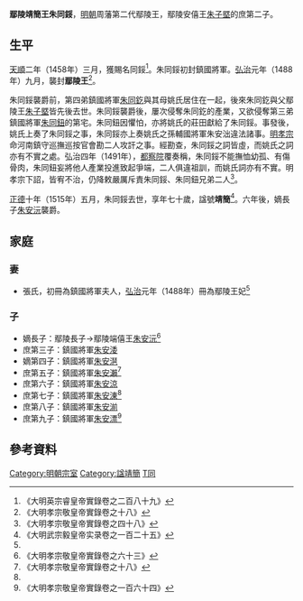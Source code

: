 '''鄢陵靖簡王朱同鋖'''{{BD|1446年||1515年||catIdx=Z朱}}，[[明朝|明朝]]周藩第二代鄢陵王，鄢陵安僖王[[朱子塈|朱子塈]]的庶第二子。

==生平==
[[天順_(明朝)|天順]]二年（1458年）三月，獲賜名同鋖<ref>《大明英宗睿皇帝實錄卷之二百八十九》</ref>。朱同鋖初封鎮國將軍。[[弘治|弘治]]元年（1488年）九月，襲封'''鄢陵王'''<ref name=x18>《大明孝宗敬皇帝實錄卷之十八》</ref>。

朱同鋖襲爵前，第四弟鎮國將軍[[朱同釳|朱同釳]]與其母姚氏居住在一起，後來朱同釳與父鄢陵王[[朱子塈|朱子塈]]皆先後去世。朱同鋖襲爵後，屢次侵奪朱同釳的產業，又欲侵奪第三弟鎮國將軍[[朱同鈕|朱同鈕]]的第宅。朱同鈕因懼怕，亦將姚氏的莊田獻給了朱同鋖。事發後，姚氏上奏了朱同鋖之事，朱同鋖亦上奏姚氏之孫輔國將軍朱安泏違法諸事。[[明孝宗|明孝宗]]命河南鎮守巡撫巡按官會勘二人攻訐之事。經勘查，朱同鋖之詞皆虛，而姚氏之詞亦有不實之處。弘治四年（1491年），[[都察院|都察院]]覆奏稱，朱同鋖不能撫恤幼孤、有傷骨肉，朱同鈕妄將他人產業投進致起爭端，二人俱違祖訓，而姚氏詞亦有不實。明孝宗下詔，皆宥不治，仍降敕嚴厲斥責朱同鋖、朱同鈕兄弟二人<ref>《大明孝宗敬皇帝實錄卷之四十八》</ref>。

[[正德_(明朝)|正德]]十年（1515年）五月，朱同鋖去世，享年七十歲，諡號'''靖簡'''<ref>《大明武宗毅皇帝实录卷之一百二十五》</ref>。六年後，嫡長子[[朱安沅|朱安沅]]襲爵。

==家庭==
===妻===
*張氏，初冊為鎮國將軍夫人，[[弘治|弘治]]元年（1488年）冊為鄢陵王妃<ref name=x18/>

===子===
*嫡長子：鄢陵長子→鄢陵端僖王[[朱安沅|朱安沅]]<ref name=xz>《大明孝宗敬皇帝實錄卷之六十三》</ref>
*庶第三子：鎮國將軍[[朱安涹|朱安涹]]
*嫡第四子：鎮國將軍[[朱安潖|朱安潖]]
*庶第五子：鎮國將軍[[朱安瀨|朱安瀨]]<ref>《大明孝宗敬皇帝實錄卷之十八》</ref>
*庶第六子：鎮國將軍[[朱安涼|朱安涼]]
*庶第七子：鎮國將軍[[朱安涷|朱安涷]]<ref name=xz/>
*庶第八子：鎮國將軍[[朱安湔|朱安湔]]
*庶第九子：鎮國將軍[[朱安漂|朱安漂]]<ref>《大明孝宗敬皇帝實錄卷之一百六十四》</ref>

==參考資料==
{{reflist|2}}

{{s-start}}
{{s-bef|before=父安僖王[[朱子塈|朱子塈]]}}
{{s-ttl|title=[[明朝藩王列表_(周王系)#鄢陵國|明鄢陵國國王]]|years=1488年－1515年}}
{{s-aft|after=子端僖王[[朱安沅|朱安沅]]}}
{{end}}

[[Category:明朝宗室|Category:明朝宗室]]
[[Category:諡靖簡|Category:諡靖簡]]
[[Category:朱姓|T同]]